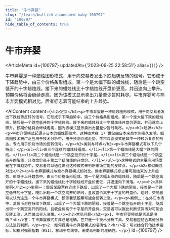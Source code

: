 ```yaml
---
title: "牛市弃婴"
slug: "/learn/bullish-abandoned-baby-100797"
id: "100797"
hide_table_of_contents: true
---
```



# 牛市弃婴

<ArticleMeta id={100797} updatedAt={'2023-09-25 22:58:51'} alias={`[]`} />
<div className='border-solid border-b border-t-0 my-4 border-[var(--ifm-color-gray-300)]' />

牛市弃婴是一种蜡烛图形模式，用于向交易者发出下跌趋势反转的信号。它形成于下降趋势中，由三个价格条形组成。第一个是大幅下跌的蜡烛线，随后是一个跳空低开的十字蜡烛线。接下来的蜡烛线比十字蜡烛线开盘价更高，并迅速向上攀升。预期价格将会继续走高，因为该模式显示卖出力量至少暂时耗尽。牛市弃婴可与熊市弃婴模式相对比，后者标志着可能结束的上升趋势。

<AIContent content={`<h2>定义</h2><p>牛市弃婴是一种蜡烛图形模式，用于向交易者发出下跌趋势反转的信号。它形成于下降趋势中，由三个价格条形组成。第一个是大幅下跌的蜡烛线，随后是一个跳空低开的十字蜡烛线。接下来的蜡烛线比十字蜡烛线开盘价更高，并迅速向上攀升。预期价格将会继续走高，因为该模式显示卖出力量至少暂时耗尽。</p><h2>起源</h2><p>牛市弃婴模式起源于日本的蜡烛图技术，这种技术在 17 世纪由日本米商本间宗久发明。蜡烛图技术被广泛应用于技术分析中，用于预测价格走势。牛市弃婴模式是其中一种较为复杂的形态，专门用于识别市场的反转信号。</p><h2>类别与特点</h2><p>牛市弃婴模式有以下几个特点：</p><ul><li>由三个连续的蜡烛线组成。</li><li>第一个蜡烛线是大幅下跌的阴线。</li><li>第二个蜡烛线是一个跳空低开的十字星。</li><li>第三个蜡烛线是一个跳空高开的阳线，且收盘价高于第二个蜡烛线的开盘价。</li></ul><p>这种模式的主要应用场景是在下降趋势中，交易者可以通过识别这种模式来判断市场可能的反转点。</p><h2>相似概念对比</h2><p>牛市弃婴模式与熊市弃婴模式相对比。熊市弃婴模式标志着可能结束的上升趋势，形成于上升趋势中，由三个价格条形组成。第一个是大幅上涨的蜡烛线，随后是一个跳空高开的十字蜡烛线。接下来的蜡烛线比十字蜡烛线开盘价更低，并迅速向下滑落。</p><h2>具体案例</h2><p>案例一：假设某股票在连续下跌后，出现了一个大幅下跌的阴线，接着是一个跳空低开的十字星，随后出现一个跳空高开的阳线，且收盘价高于十字星的开盘价。这时，交易者可以认为这是一个牛市弃婴模式，预示着该股票可能会反转上涨。</p><p>案例二：在外汇市场中，某货币对在持续下跌后，出现了一个大幅下跌的阴线，接着是一个跳空低开的十字星，随后出现一个跳空高开的阳线，且收盘价高于十字星的开盘价。交易者可以据此判断该货币对可能会反转上涨，从而做出买入决策。</p><h2>常见问题</h2><p>1. 牛市弃婴模式是否总是准确？<br/>答：牛市弃婴模式并非总是准确，它只是一个技术分析工具，交易者应结合其他分析方法进行判断。</p><p>2. 如何提高牛市弃婴模式的准确性？<br/>答：可以结合其他技术指标，如相对强弱指数（RSI）、移动平均线等，来提高判断的准确性。</p>`} id={100797} />

